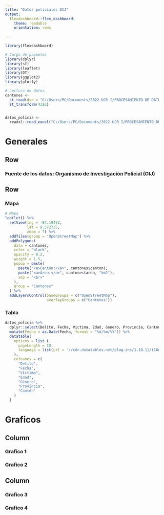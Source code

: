 ---
title: "Datos policiales OIJ"
output: 
  flexdashboard::flex_dashboard:
    theme: readable
    orientation: rows
    
---

```{r setup, include=FALSE}
library(flexdashboard)
```


```{r paquetes}
# Carga de paquetes
library(dplyr)
library(sf)
library(leaflet)
library(DT)
library(ggplot2)
library(plotly)
```


```{r lectura-datos}
# Lectura de datos
cantones <-
  st_read(dsn = "C:/Users/PC/Documents/2022 UCR I/PROCESAMIENTO DE DATOS/Datos Policiales/oij-datos/cantones_simplificados.geojson", quiet = TRUE) %>%
  st_transform(4326)


datos_policia <-
  readxl::read_excel("C:/Users/PC/Documents/2022 UCR I/PROCESAMIENTO DE DATOS/Datos Policiales/oij-datos/estadisticaspoliciales2021.xls")

```


# Generales


Row {data-height=60}
-----------------------------------------------------------------------

### **Fuente de los datos: [Organismo de Investigación Policial (OIJ)](https://sitiooij.poder-judicial.go.cr/)**


Row {data-height=850}
-----------------------------------------------------------------------

### Mapa


```{r mapa}
# Mapa
leaflet() %>%
  setView(lng = -84.19452,
          lat = 9.572735,
          zoom = 7) %>%
  addTiles(group = "OpenStreetMap") %>%
  addPolygons(
    data = cantones,
    color = "black",
    opacity = 0.2,
    weight = 1.5,
    popup = paste(
      paste("<a>Cantón:</a>", cantones$canton),
      paste("<a>Área:</a>", cantones$area, "km2"),
      sep = "<br>"
    ),
    group = "Cantones"
  ) %>%
  addLayersControl(baseGroups = c("OpenStreetMap"),
                   overlayGroups = c("Cantones"))
```




### Tabla {data-width=500}

```{r tabla, message=FALSE, echo=FALSE,warning=FALSE}

datos_policia %>%
  dplyr::select(Delito, Fecha, Victima, Edad, Genero, Provincia, Canton) %>%
  mutate(Fecha = as.Date(Fecha, format = "%d/%m/%Y")) %>%
  datatable(
    options = list (
      pageLength = 10,
      language = list(url = '//cdn.datatables.net/plug-ins/1.10.11/i18n/Spanish.json')
    ),
    colnames = c(
      "Delito",
      "Fecha",
      "Víctima",
      "Edad",
      "Género",
      "Provincia",
      "Cantón"
    )
  )
```


# Graficos {data-orientation=columns}

Column {data-width=600}
-----------------------------------------------------------------------

### Grafico 1

### Grafico 2

Column {data-width=400}
-----------------------------------------------------------------------

### Grafico 3

### Grafico 4

